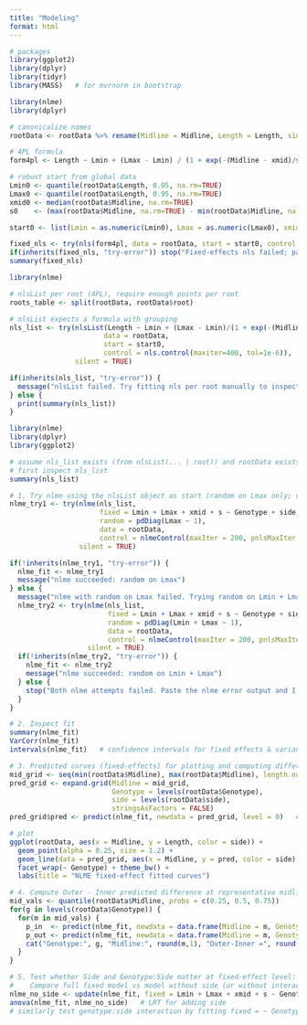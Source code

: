 ```yaml
---
title: "Modeling"
format: html
---
```


```r
# packages
library(ggplot2)
library(dplyr)
library(tidyr)
library(MASS)   # for mvrnorm in bootstrap
```

```r
library(nlme)
library(dplyr)

# canonicalize names
rootData <- rootData %>% rename(Midline = Midline, Length = Length, side = side, root = root, Genotype = Genotype)

# 4PL formula
form4pl <- Length ~ Lmin + (Lmax - Lmin) / (1 + exp(-(Midline - xmid)/s))

# robust start from global data
Lmin0 <- quantile(rootData$Length, 0.05, na.rm=TRUE)
Lmax0 <- quantile(rootData$Length, 0.95, na.rm=TRUE)
xmid0 <- median(rootData$Midline, na.rm=TRUE)
s0    <- (max(rootData$Midline, na.rm=TRUE) - min(rootData$Midline, na.rm=TRUE))/10

start0 <- list(Lmin = as.numeric(Lmin0), Lmax = as.numeric(Lmax0), xmid = as.numeric(xmid0), s = as.numeric(s0))

fixed_nls <- try(nls(form4pl, data = rootData, start = start0, control = nls.control(maxiter=500)), silent = TRUE)
if(inherits(fixed_nls, "try-error")) stop("Fixed-effects nls failed; paste the error here.")
summary(fixed_nls)

```

```r
library(nlme)

# nlsList per root (4PL), require enough points per root
roots_table <- split(rootData, rootData$root)

# nlsList expects a formula with grouping
nls_list <- try(nlsList(Length ~ Lmin + (Lmax - Lmin)/(1 + exp(-(Midline - xmid)/s)) | root,
                       data = rootData,
                       start = start0,
                       control = nls.control(maxiter=400, tol=1e-6)),
                silent = TRUE)

if(inherits(nls_list, "try-error")) {
  message("nlsList failed. Try fitting nls per root manually to inspect problem roots.")
} else {
  print(summary(nls_list))
}

```
```r
library(nlme)
library(dplyr)
library(ggplot2)

# assume nls_list exists (from nlsList(... | root)) and rootData exists
# first inspect nls_list
summary(nls_list)

# 1. Try nlme using the nlsList object as start (random on Lmax only; very conservative)
nlme_try1 <- try(nlme(nls_list,
                      fixed = Lmin + Lmax + xmid + s ~ Genotype + side,
                      random = pdDiag(Lmax ~ 1),
                      data = rootData,
                      control = nlmeControl(maxIter = 200, pnlsMaxIter = 50)),
                 silent = TRUE)

if(!inherits(nlme_try1, "try-error")) {
  nlme_fit <- nlme_try1
  message("nlme succeeded: random on Lmax")
} else {
  message("nlme with random on Lmax failed. Trying random on Lmin + Lmax")
  nlme_try2 <- try(nlme(nls_list,
                        fixed = Lmin + Lmax + xmid + s ~ Genotype + side,
                        random = pdDiag(Lmin + Lmax ~ 1),
                        data = rootData,
                        control = nlmeControl(maxIter = 200, pnlsMaxIter = 50)),
                   silent = TRUE)
  if(!inherits(nlme_try2, "try-error")) {
    nlme_fit <- nlme_try2
    message("nlme succeeded: random on Lmin + Lmax")
  } else {
    stop("Both nlme attempts failed. Paste the nlme error output and I'll help.")
  }
}

# 2. Inspect fit
summary(nlme_fit)
VarCorr(nlme_fit)
intervals(nlme_fit)   # confidence intervals for fixed effects & variance components

# 3. Predicted curves (fixed-effects) for plotting and computing differences
mid_grid <- seq(min(rootData$Midline), max(rootData$Midline), length.out = 200)
pred_grid <- expand.grid(Midline = mid_grid,
                         Genotype = levels(rootData$Genotype),
                         side = levels(rootData$side),
                         stringsAsFactors = FALSE)
pred_grid$pred <- predict(nlme_fit, newdata = pred_grid, level = 0)   # fixed-effect predictions

# plot
ggplot(rootData, aes(x = Midline, y = Length, color = side)) +
  geom_point(alpha = 0.25, size = 1.2) +
  geom_line(data = pred_grid, aes(x = Midline, y = pred, color = side), size = 1.1) +
  facet_wrap(~ Genotype) + theme_bw() +
  labs(title = "NLME fixed-effect fitted curves")

# 4. Compute Outer - Inner predicted difference at representative midline values
mid_vals <- quantile(rootData$Midline, probs = c(0.25, 0.5, 0.75))
for(g in levels(rootData$Genotype)) {
  for(m in mid_vals) {
    p_in  <- predict(nlme_fit, newdata = data.frame(Midline = m, Genotype = g, side = levels(rootData$side)[1]), level = 0)
    p_out <- predict(nlme_fit, newdata = data.frame(Midline = m, Genotype = g, side = levels(rootData$side)[2]), level = 0)
    cat("Genotype:", g, "Midline:", round(m,1), "Outer-Inner =", round(p_out - p_in,3), "\n")
  }
}

# 5. Test whether Side and Genotype:Side matter at fixed-effect level:
#    Compare full fixed model vs model without side (or without interaction) using anova()
nlme_no_side <- update(nlme_fit, fixed = Lmin + Lmax + xmid + s ~ Genotype)   # drop side
anova(nlme_fit, nlme_no_side)   # LRT for adding side
# similarly test genotype:side interaction by fitting fixed = ~ Genotype + side (if you have interaction in fitted model, compare with smaller model)

```














